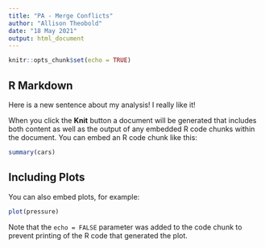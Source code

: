 ```yaml
---
title: "PA - Merge Conflicts"
author: "Allison Theobold"
date: "18 May 2021"
output: html_document
---
```


```r
knitr::opts_chunk$set(echo = TRUE)
```

## R Markdown

Here is a new sentence about my analysis! I really like it! 

When you click the **Knit** button a document will be generated that includes both content as well as the output of any embedded R code chunks within the document. You can embed an R code chunk like this:

```r
summary(cars)
```

## Including Plots

You can also embed plots, for example:

```r
plot(pressure)
```

Note that the `echo = FALSE` parameter was added to the code chunk to prevent printing of the R code that generated the plot.
